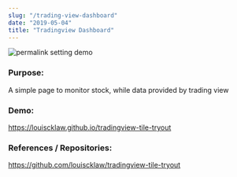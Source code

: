 ```yaml
---
slug: "/trading-view-dashboard"
date: "2019-05-04"
title: "Tradingview Dashboard"
---
```



![permalink setting demo](/tradingview-screenshot.png)

### Purpose:

A simple page to monitor stock, while data provided by trading view

### Demo:

https://louiscklaw.github.io/tradingview-tile-tryout

### References / Repositories:

https://github.com/louiscklaw/tradingview-tile-tryout
